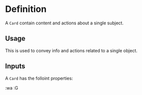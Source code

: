 
<Meta of={CardStories} />

# Definition

A `Card` contain content and actions about a single subject.

## Usage

This is used to convey info and actions related to a single object. 

## Inputs

A `Card` has the folloint properties: 

<Controls />


:wa
:G 
<Canvas of={CardStories.Default} />
<Canvas of={CardStories.OnlyContent} />
<Canvas of={CardStories.WithMarginTop} />


